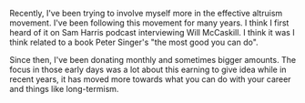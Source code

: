 Recently, I've been trying to involve myself more in the effective altruism movement. 
I've been following this movement for many years. I think I first heard of it on Sam 
Harris podcast interviewing Will McCaskill. I think it was I think related to a book 
Peter Singer's "the most good you can do".

Since then, I've been donating monthly and sometimes bigger amounts. The focus in those 
early days was a lot about this earning to give idea while in recent years, it has moved 
more towards what you can do with your career and things like long-termism.


